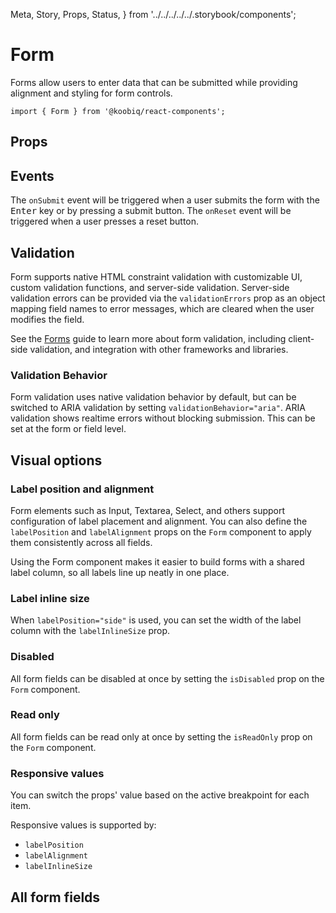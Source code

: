   Meta,
  Story,
  Props,
  Status,
} from '../../../../../.storybook/components';


<Meta of={Stories} />

# Form

<Status variant="experimental" />

Forms allow users to enter data that can be submitted while providing alignment and styling for form controls.

```tsx
import { Form } from '@koobiq/react-components';
```

<Story of={Stories.Base} />

## Props

<Props />

## Events

The `onSubmit` event will be triggered when a user submits the form with the <kbd>Enter</kbd> key
or by pressing a submit button. The `onReset` event will be triggered when a user presses a reset button.

<Story of={Stories.Events} />

## Validation

Form supports native HTML constraint validation with customizable UI, custom validation functions,
and server-side validation. Server-side validation errors can be provided via the
`validationErrors` prop as an object mapping field names to error messages,
which are cleared when the user modifies the field.

<Story of={Stories.Validation} />

See the [Forms](?path=/docs/forms--docs) guide to learn more about form validation,
including client-side validation, and integration with other frameworks and libraries.

### Validation Behavior

Form validation uses native validation behavior by default, but can be switched to ARIA validation
by setting `validationBehavior="aria"`. ARIA validation shows realtime errors without blocking submission.
This can be set at the form or field level.

<Story of={Stories.ValidationBehavior} />

## Visual options

### Label position and alignment

Form elements such as Input, Textarea, Select, and others support configuration
of label placement and alignment. You can also define the `labelPosition` and `labelAlignment`
props on the `Form` component to apply them consistently across all fields.

Using the Form component makes it easier to build forms with a shared label column,
so all labels line up neatly in one place.

<Story of={Stories.LabelPlacementAlignment} />

### Label inline size

When `labelPosition="side"` is used, you can set the width of the label column with the `labelInlineSize` prop.

<Story of={Stories.LabelInlineSize} />

### Disabled

All form fields can be disabled at once by setting the `isDisabled` prop on the `Form` component.

<Story of={Stories.Disabled} />

### Read only

All form fields can be read only at once by setting the `isReadOnly` prop on the `Form` component.

<Story of={Stories.ReadOnly} />

### Responsive values

You can switch the props' value based on the active breakpoint for each item.

<Story of={Stories.ResponsiveValues} />

Responsive values is supported by:

- `labelPosition`
- `labelAlignment`
- `labelInlineSize`

## All form fields

<Story of={Stories.FormFields} />
